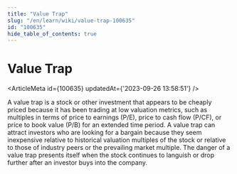 ```yaml
---
title: "Value Trap"
slug: "/en/learn/wiki/value-trap-100635"
id: "100635"
hide_table_of_contents: true
---
```



# Value Trap

<ArticleMeta id={100635} updatedAt={'2023-09-26 13:58:51'} />
<div className='border-solid border-b border-t-0 my-4 border-[var(--ifm-color-gray-300)]' />

A value trap is a stock or other investment that appears to be cheaply priced because it has been trading at low valuation metrics, such as multiples in terms of price to earnings (P/E), price to cash flow (P/CF), or price to book value (P/B) for an extended time period. A value trap can attract investors who are looking for a bargain because they seem inexpensive relative to historical valuation multiples of the stock or relative to those of industry peers or the prevailing market multiple. The danger of a value trap presents itself when the stock continues to languish or drop further after an investor buys into the company.
